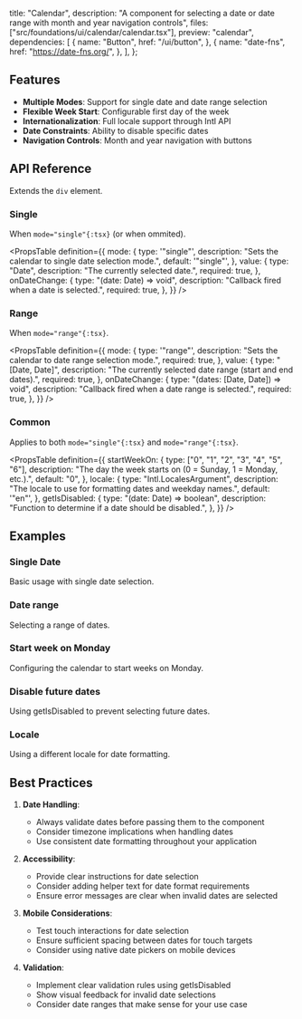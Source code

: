   title: "Calendar",
  description:
    "A component for selecting a date or date range with month and year navigation controls",
  files: ["src/foundations/ui/calendar/calendar.tsx"],
  preview: "calendar",
  dependencies: [
    {
      name: "Button",
      href: "/ui/button",
    },
    {
      name: "date-fns",
      href: "https://date-fns.org/",
    },
  ],
};

## Features

- **Multiple Modes**: Support for single date and date range selection
- **Flexible Week Start**: Configurable first day of the week
- **Internationalization**: Full locale support through Intl API
- **Date Constraints**: Ability to disable specific dates
- **Navigation Controls**: Month and year navigation with buttons

## API Reference

Extends the `div` element.

### Single

When `mode="single"{:tsx}` (or when ommited).

<PropsTable
  definition={{
    mode: {
      type: '"single"',
      description: "Sets the calendar to single date selection mode.",
      default: '"single"',
    },
    value: {
      type: "Date",
      description: "The currently selected date.",
      required: true,
    },
    onDateChange: {
      type: "(date: Date) => void",
      description: "Callback fired when a date is selected.",
      required: true,
    },
  }}
/>

### Range

When `mode="range"{:tsx}`.

<PropsTable
  definition={{
    mode: {
      type: '"range"',
      description: "Sets the calendar to date range selection mode.",
      required: true,
    },
    value: {
      type: "[Date, Date]",
      description: "The currently selected date range (start and end dates).",
      required: true,
    },
    onDateChange: {
      type: "(dates: [Date, Date]) => void",
      description: "Callback fired when a date range is selected.",
      required: true,
    },
  }}
/>

### Common

Applies to both `mode="single"{:tsx}` and `mode="range"{:tsx}`.

<PropsTable
  definition={{
    startWeekOn: {
      type: ["0", "1", "2", "3", "4", "5", "6"],
      description: "The day the week starts on (0 = Sunday, 1 = Monday, etc.).",
      default: "0",
    },
    locale: {
      type: "Intl.LocalesArgument",
      description: "The locale to use for formatting dates and weekday names.",
      default: '"en"',
    },
    getIsDisabled: {
      type: "(date: Date) => boolean",
      description: "Function to determine if a date should be disabled.",
    },
  }}
/>

## Examples

### Single Date

Basic usage with single date selection.

<Preview slug="calendar" />

### Date range

Selecting a range of dates.

<Preview slug="calendar-range" />

### Start week on Monday

Configuring the calendar to start weeks on Monday.

<Preview slug="calendar-start-day" />

### Disable future dates

Using getIsDisabled to prevent selecting future dates.

<Preview slug="calendar-disable-future" />

### Locale

Using a different locale for date formatting.

<Preview slug="calendar-locale" />

## Best Practices

1. **Date Handling**:

   - Always validate dates before passing them to the component
   - Consider timezone implications when handling dates
   - Use consistent date formatting throughout your application

2. **Accessibility**:

   - Provide clear instructions for date selection
   - Consider adding helper text for date format requirements
   - Ensure error messages are clear when invalid dates are selected

3. **Mobile Considerations**:

   - Test touch interactions for date selection
   - Ensure sufficient spacing between dates for touch targets
   - Consider using native date pickers on mobile devices

4. **Validation**:
   - Implement clear validation rules using getIsDisabled
   - Show visual feedback for invalid date selections
   - Consider date ranges that make sense for your use case

